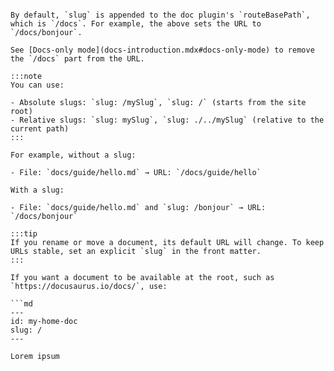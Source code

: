 ```

By default, `slug` is appended to the doc plugin's `routeBasePath`, which is `/docs`. For example, the above sets the URL to `/docs/bonjour`.

See [Docs-only mode](docs-introduction.mdx#docs-only-mode) to remove the `/docs` part from the URL.

:::note
You can use:

- Absolute slugs: `slug: /mySlug`, `slug: /` (starts from the site root)
- Relative slugs: `slug: mySlug`, `slug: ./../mySlug` (relative to the current path)
:::

For example, without a slug:

- File: `docs/guide/hello.md` → URL: `/docs/guide/hello`

With a slug:

- File: `docs/guide/hello.md` and `slug: /bonjour` → URL: `/docs/bonjour`

:::tip
If you rename or move a document, its default URL will change. To keep URLs stable, set an explicit `slug` in the front matter.
:::

If you want a document to be available at the root, such as `https://docusaurus.io/docs/`, use:

```md
---
id: my-home-doc
slug: /
---

Lorem ipsum
```